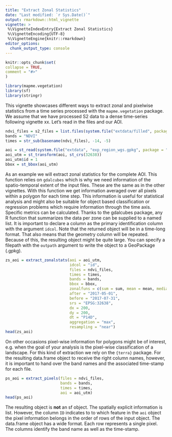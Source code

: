 ```yaml
---
title: "Extract Zonal Statistics"
date: "Last modified: `r Sys.Date()`"
output: rmarkdown::html_vignette
vignette: >
 %\VignetteIndexEntry{Extract Zonal Statistics}
 %\VignetteEncoding{UTF-8}
 %\VignetteEngine{knitr::rmarkdown}
editor_options: 
  chunk_output_type: console
---
```

  
```r
knitr::opts_chunk$set(
collapse = TRUE,
comment = "#>"
)
```

```r
library(mapme.vegetation)
library(sf)
library(stringr)
```


This vignette showcases different ways to extract zonal and pixelwise statistics
from a time series processed with the `mapme.vegetation` package. We assume
that we have processed S2 data to a dense time-series following vignette xx.
Let's read in the files and our AOI.

```r
ndvi_files = s2_files = list.files(system.file("extdata/filled", package = "mapme.vegetation"), ".tif", full.names = T)
bands = "NDVI"
times = str_sub(basename(ndvi_files), -14, -5)

aoi = st_read(system.file("extdata", "exp_region_wgs.gpkg", package = "mapme.vegetation"), quiet = T)
aoi_utm = st_transform(aoi, st_crs(32638))
aoi_utm$id = 1
bbox = st_bbox(aoi_utm)
```

As an example we will extract zonal statistics for the complete AOI. This function
relies on `gdalcubes` which is why we need information of the spatio-temporal extent
of the input files. These are the same as in the other vignettes. With this
function we get information averaged over all pixels within a polygon for each 
time step. This information is useful for statistical analysis and might also 
be suitable for object based classification or regression problems which require
information through the time axis. Specific metrics can be calculated. Thanks to 
the gdalcubes package, any R function that summarizes the data per zone can be supplied to a 
named list. It is important to declare a column as the
primary identification column with the argument `idcol`. Note that the returned
object will be in a time-long format. That also means that the geometry column will be
repeated. Because of this, the resulting object might be quite large. You can
specify a filepath with the `outpath` argument to write the object to a GeoPackage (.gpkg).

```r
zs_aoi = extract_zonalstats(aoi = aoi_utm, 
                            idcol = "id", 
                            files = ndvi_files, 
                            times = times, 
                            bands = bands, 
                            bbox = bbox, 
                            zonalfuns = c(sum = sum, mean = mean, median = median, ncells = length), 
                            after = "2017-05-01", 
                            before = "2017-07-31", 
                            srs = "EPSG:32638", 
                            dx = 200, 
                            dy = 200, 
                            dt = "P14D", 
                            aggregation = "max", 
                            resampling = "near")
head(zs_aoi)
```

On other occasions pixel-wise information for polygons might be of interest, e.g.
when the goal of your analysis is the pixel-wise classification of a landscape.
For this kind of extraction we rely on the `{terra}` package. For the resulting 
data.frame object to receive the right column names, however, it is important
to hand over the band names and the associated time-stamp for each file.

```r
ps_aoi = extract_pixels(files = ndvi_files,
                        bands = bands,
                        times = times, 
                        aoi = aoi_utm)
head(ps_aoi)
```

The resulting object is **not** an sf object. The spatially explicit information
is list. However, the column `ID` indicates to to which feature in the `aoi` object
the pixel information belongs in the order of rows of the input object. The data.frame
object has a wide format. Each row represents a single pixel. The columns identify
the band name as well as the time-stamp.
